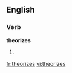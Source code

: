 ==English==

===Verb===
'''theorizes'''

# {{third-person singular of|theorize}}

[[fr:theorizes]]
[[vi:theorizes]]